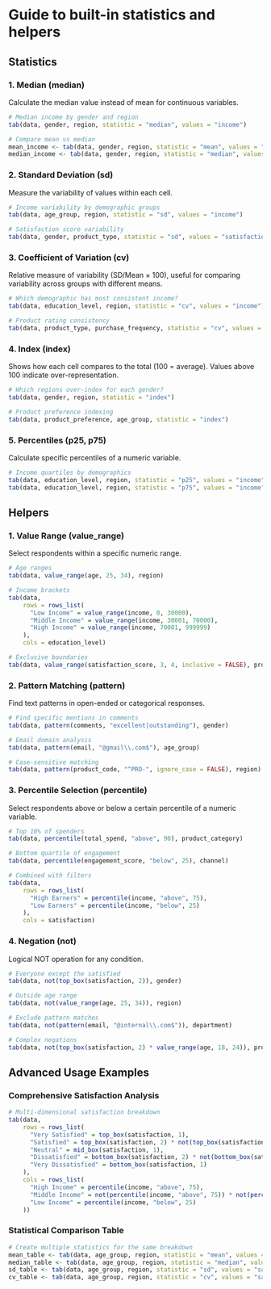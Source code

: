 # Guide to built-in statistics and helpers

## Statistics

### 1. Median (median)

Calculate the median value instead of mean for continuous variables.

``` r
# Median income by gender and region
tab(data, gender, region, statistic = "median", values = "income")

# Compare mean vs median
mean_income <- tab(data, gender, region, statistic = "mean", values = "income")
median_income <- tab(data, gender, region, statistic = "median", values = "income")
```

### 2. Standard Deviation (sd)

Measure the variability of values within each cell.

``` r
# Income variability by demographic groups
tab(data, age_group, region, statistic = "sd", values = "income")

# Satisfaction score variability
tab(data, gender, product_type, statistic = "sd", values = "satisfaction_score")
```

### 3. Coefficient of Variation (cv)

Relative measure of variability (SD/Mean × 100), useful for comparing variability across groups with different means.

``` r
# Which demographic has most consistent income?
tab(data, education_level, region, statistic = "cv", values = "income")

# Product rating consistency
tab(data, product_type, purchase_frequency, statistic = "cv", values = "rating")
```

### 4. Index (index)

Shows how each cell compares to the total (100 = average). Values above 100 indicate over-representation.

``` r
# Which regions over-index for each gender?
tab(data, gender, region, statistic = "index")

# Product preference indexing
tab(data, product_preference, age_group, statistic = "index")
```

### 5. Percentiles (p25, p75)

Calculate specific percentiles of a numeric variable.

``` r
# Income quartiles by demographics
tab(data, education_level, region, statistic = "p25", values = "income")  # 25th percentile
tab(data, education_level, region, statistic = "p75", values = "income")  # 75th percentile
```

## Helpers

### 1. Value Range (value_range)

Select respondents within a specific numeric range.

``` r
# Age ranges
tab(data, value_range(age, 25, 34), region)

# Income brackets
tab(data, 
    rows = rows_list(
      "Low Income" = value_range(income, 0, 30000),
      "Middle Income" = value_range(income, 30001, 70000),
      "High Income" = value_range(income, 70001, 999999)
    ),
    cols = education_level)

# Exclusive boundaries
tab(data, value_range(satisfaction_score, 3, 4, inclusive = FALSE), product_type)
```

### 2. Pattern Matching (pattern)

Find text patterns in open-ended or categorical responses.

``` r
# Find specific mentions in comments
tab(data, pattern(comments, "excellent|outstanding"), gender)

# Email domain analysis
tab(data, pattern(email, "@gmail\\.com$"), age_group)

# Case-sensitive matching
tab(data, pattern(product_code, "^PRO-", ignore_case = FALSE), region)
```

### 3. Percentile Selection (percentile)

Select respondents above or below a certain percentile of a numeric variable.

``` r
# Top 10% of spenders
tab(data, percentile(total_spend, "above", 90), product_category)

# Bottom quartile of engagement
tab(data, percentile(engagement_score, "below", 25), channel)

# Combined with filters
tab(data, 
    rows = rows_list(
      "High Earners" = percentile(income, "above", 75),
      "Low Earners" = percentile(income, "below", 25)
    ),
    cols = satisfaction)
```

### 4. Negation (not)

Logical NOT operation for any condition.

``` r
# Everyone except the satisfied
tab(data, not(top_box(satisfaction, 2)), gender)

# Outside age range
tab(data, not(value_range(age, 25, 34)), region)

# Exclude pattern matches
tab(data, not(pattern(email, "@internal\\.com$")), department)

# Complex negations
tab(data, not(top_box(satisfaction, 2) * value_range(age, 18, 24)), product_type)
```

## Advanced Usage Examples

### Comprehensive Satisfaction Analysis

``` r
# Multi-dimensional satisfaction breakdown
tab(data,
    rows = rows_list(
      "Very Satisfied" = top_box(satisfaction, 1),
      "Satisfied" = top_box(satisfaction, 2) * not(top_box(satisfaction, 1)),
      "Neutral" = mid_box(satisfaction, 1),
      "Dissatisfied" = bottom_box(satisfaction, 2) * not(bottom_box(satisfaction, 1)),
      "Very Dissatisfied" = bottom_box(satisfaction, 1)
    ),
    cols = rows_list(
      "High Income" = percentile(income, "above", 75),
      "Middle Income" = not(percentile(income, "above", 75)) * not(percentile(income, "below", 25)),
      "Low Income" = percentile(income, "below", 25)
    ))
```

### Statistical Comparison Table

``` r
# Create multiple statistics for the same breakdown
mean_table <- tab(data, age_group, region, statistic = "mean", values = "satisfaction_score")
median_table <- tab(data, age_group, region, statistic = "median", values = "satisfaction_score")
sd_table <- tab(data, age_group, region, statistic = "sd", values = "satisfaction_score")
cv_table <- tab(data, age_group, region, statistic = "cv", values = "satisfaction_score")
```
